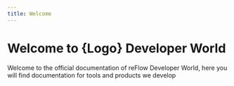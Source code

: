 ```yaml
---
title: Welcome
---
```



# Welcome to {Logo} Developer World


Welcome to the official documentation of reFlow Developer World, here you will find documentation for tools and products we develop 